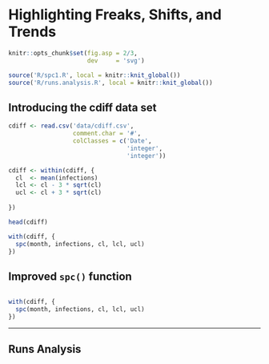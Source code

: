 # Highlighting Freaks, Shifts, and Trends {#highlighting}

```r
knitr::opts_chunk$set(fig.asp = 2/3,
                      dev     = 'svg')

source('R/spc1.R', local = knitr::knit_global())
source('R/runs.analysis.R', local = knitr::knit_global())
```

## Introducing the cdiff data set

```r
cdiff <- read.csv('data/cdiff.csv',
                  comment.char = '#',
                  colClasses = c('Date',
                                 'integer',
                                 'integer'))

cdiff <- within(cdiff, {
  cl  <- mean(infections)
  lcl <- cl - 3 * sqrt(cl)
  ucl <- cl + 3 * sqrt(cl)
  
})

head(cdiff)
```

```r
with(cdiff, {
  spc(month, infections, cl, lcl, ucl)
})
```

## Improved `spc()` function

```r

```

```r
with(cdiff, {
  spc(month, infections, cl, lcl, ucl)
})
```

----
## Runs Analysis {-}

```r

```

